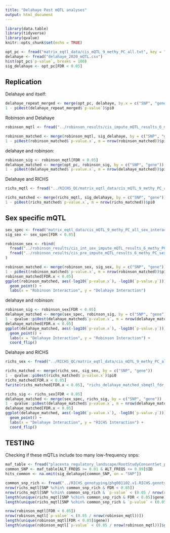 ```yaml
---
title: "Delahaye Post mQTL analyses"
output: html_document
---
```


```r
library(data.table)
library(tidyverse)
library(qvalue)
knitr::opts_chunk$set(echo = TRUE)
```
```r
opt_pc <- fread("matrix_eqtl_data/cis_mQTL_9_methy_PC_all.txt", key = "SNP")
delahaye <- fread("delahaye_2020_mQTL.csv")
hist(opt_pc$`p-value`, breaks = 100)
sig_delahaye <- opt_pc[FDR < 0.05]
```
## Replication
Delahaye and itself:
```r
delahaye_repeat_merged <- merge(opt_pc, delahaye, by.x = c("SNP", "gene"), by.y = c("SNPID", "cpgID"))
1 - pi0est(delahaye_repeat_merged$`p-value`)$pi0
```

Robinson and Delahaye
```r
robinson_mqtl <- fread("../robinson_results/cis_impute_mQTL_results_6_methy_PC.txt")
```

```r
robinson_matched <- merge(robinson_mqtl, sig_delahaye, by = c("SNP", "gene"))
1 - pi0est(robinson_matched$`p-value.x`, m = nrow(robinson_matched))$pi0
```
delahaye and robinson:
```r
robinson_sig <- robinson_mqtl[FDR < 0.05]
delahaye_matched <- merge(opt_pc, robinson_sig, by = c("SNP", "gene"))
1 - pi0est(delahaye_matched$`p-value.x`, m = nrow(delahaye_matched))$pi0
```

Delahaye and RICHS
```r
richs_mqtl <- fread("../RICHS_QC/matrix_eqtl_data/cis_mQTL_9_methy_PC_all.txt")
```
```r

richs_matched <- merge(richs_mqtl, sig_delahaye, by = c("SNP", "gene"))
1 - pi0est(richs_matched$`p-value.x`, m = nrow(richs_matched))$pi0
```



## Sex specific mQTL
```r
sex_spec <- fread("matrix_eqtl_data/cis_mQTL_9_methy_PC_all_sex_interaction.txt")
sig_sex <- sex_spec[FDR < 0.05]
```
```r
robinson_sex <- rbind(
  fread("../robinson_results/cis_int_sex_impute_mQTL_results_6_methy_PC.txt"),
  fread("../robinson_results/cis_pre_impute_mQTL_results_6_methy_PC_sex_interaction_chrX.txt")
)
```

```r
robinson_matched <- merge(robinson_sex, sig_sex, by = c("SNP", "gene"))
1 - pi0est(robinson_matched$`p-value.x`, m = nrow(robinson_matched))$pi0
robinson_matched[FDR.x < 0.05]
ggplot(robinson_matched, aes(-log10(`p-value.x`), -log10(`p-value.y`))) +
  geom_point() +
  labs(x = "Robinson Interaction", y = "Delahaye Interaction")
```
delahaye and robinson:
```r
robinson_sig <- robinson_sex[FDR < 0.05]
delahaye_matched <- merge(sex_spec, robinson_sig, by = c("SNP", "gene"))
1 - qvalue::pi0est(delahaye_matched$`p-value.x`, m = nrow(delahaye_matched))$pi0
delahaye_matched[FDR.x < 0.05]
ggplot(delahaye_matched, aes(-log10(`p-value.x`), -log10(`p-value.y`))) +
  geom_point() +
  labs(x = "Delahaye Interaction", y = "Robinson Interaction") +
  coord_flip()
```

Delahaye and RICHS
```r
richs_sex <- fread("../RICHS_QC/matrix_eqtl_data/cis_mQTL_9_methy_PC_all_sex_interaction.txt")
```
```r
richs_matched <- merge(richs_sex, sig_sex, by = c("SNP", "gene"))
1 - qvalue::pi0est(richs_matched$`p-value.x`)$pi0
richs_matched[FDR.x < 0.05]
fwrite(richs_matched[FDR.x < 0.05], "richs_delahaye_matched_sbmqtl_fdr_05.txt", quote = F)
```
```r
richs_sig <- richs_sex[FDR < 0.05]
delahaye_matched <- merge(sex_spec, richs_sig, by = c("SNP", "gene"))
1 - qvalue::pi0est(delahaye_matched$`p-value.x`, m = nrow(delahaye_matched))$pi0
delahaye_matched[FDR.x < 0.05]
ggplot(delahaye_matched, aes(-log10(`p-value.x`), -log10(`p-value.y`))) +
  geom_point() +
  labs(x = "Delahaye Interaction", y = "RICHS Interaction") +
  coord_flip()
```

## TESTING 
Checking if these mQTLs include too many low-frequency snps:
```r
maf_table <- fread("placenta_regulatory_landscape/RootStudyConsentSet_phs001717.PlacentalRegulation.v1.p1.c1.HMB-IRB-PUB-COL-MDS/genotype_qc/all_imputed_r2_30_rsid.afreq")
common_SNP <- maf_table[ALT_FREQS >= 0.01 & ALT_FREQS <= 0.99]$ID
hits_common <- na.omit(sig_delahaye[common_SNP, on = "SNP"])
``` 

```r
common_snp_rich <- fread("../RICHS_genotyping/phg001102.v1.RICHS.genotype-calls-matrixfmt.MEGA_Consortium.c1.GRU/all_imputed_r2_30_rsid.afreq")[ALT_FREQS >= 0.01 & ALT_FREQS <= 0.99]$ID
nrow(richs_mqtl[SNP %chin% common_snp_rich & FDR < 0.05])
nrow(richs_mqtl[SNP %chin% common_snp_rich & `p-value` < (0.05 / nrow(richs_mqtl))])
length(unique(richs_mqtl[SNP %chin% common_snp_rich & FDR < 0.05]$gene))
length(unique(richs_mqtl[SNP %chin% common_snp_rich & `p-value` < (0.05 / nrow(richs_mqtl))]$gene))
```

```r
nrow(robinson_mqtl[FDR < 0.05])
nrow(robinson_mqtl[`p-value` < (0.05 / nrow(robinson_mqtl))])
length(unique(robinson_mqtl[FDR < 0.05]$gene))
length(unique(robinson_mqtl[`p-value` < (0.05 / nrow(robinson_mqtl))]$gene))
```

